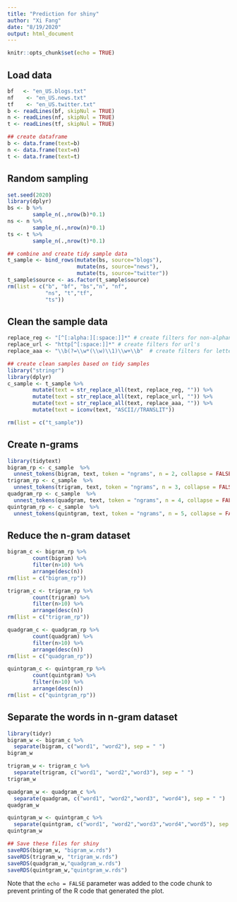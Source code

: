 ```yaml
---
title: "Prediction for shiny"
author: "Xi Fang"
date: "8/19/2020"
output: html_document
---
```


```r
knitr::opts_chunk$set(echo = TRUE)
```

## Load data
```r
bf   <- "en_US.blogs.txt"
nf    <- "en_US.news.txt"
tf    <- "en_US.twitter.txt"  
b <- readLines(bf, skipNul = TRUE)
n <- readLines(nf, skipNul = TRUE)
t <- readLines(tf, skipNul = TRUE)

## create dataframe
b <- data.frame(text=b)
n <- data.frame(text=n)
t <- data.frame(text=t)

```

## Random sampling
```r
set.seed(2020)
library(dplyr)
bs <- b %>%
        sample_n(.,nrow(b)*0.1)
ns <- n %>%
        sample_n(.,nrow(n)*0.1)
ts <- t %>%
        sample_n(.,nrow(t)*0.1)

## combine and create tidy sample data
t_sample <- bind_rows(mutate(bs, source="blogs"),
                      mutate(ns, source="news"),
                      mutate(ts, source="twitter"))
t_sample$source <- as.factor(t_sample$source)
rm(list = c("b", "bf", "bs","n", "nf",     
            "ns", "t","tf", 
            "ts"))

```

## Clean the sample data
```r
replace_reg <- "[^[:alpha:][:space:]]*" # create filters for non-alphanumeric’s
replace_url <- "http[^[:space:]]*" # create filters for url's
replace_aaa <- "\\b(?=\\w*(\\w)\\1)\\w+\\b"  # create filters for letters repeated over three times

## create clean samples based on tidy samples
library("stringr")
library(dplyr)
c_sample <- t_sample %>%
        mutate(text = str_replace_all(text, replace_reg, "")) %>%
        mutate(text = str_replace_all(text, replace_url, "")) %>%
        mutate(text = str_replace_all(text, replace_aaa, "")) %>% 
        mutate(text = iconv(text, "ASCII//TRANSLIT"))

rm(list = c("t_sample"))
```


## Create n-grams
```r
library(tidytext)
bigram_rp <- c_sample  %>%
  unnest_tokens(bigram, text, token = "ngrams", n = 2, collapse = FALSE)
trigram_rp <- c_sample  %>%
  unnest_tokens(trigram, text, token = "ngrams", n = 3, collapse = FALSE)
quadgram_rp <- c_sample  %>%
  unnest_tokens(quadgram, text, token = "ngrams", n = 4, collapse = FALSE)
quintgram_rp <- c_sample  %>%
  unnest_tokens(quintgram, text, token = "ngrams", n = 5, collapse = FALSE)
```

## Reduce the n-gram dataset

```r
bigram_c <- bigram_rp %>%
        count(bigram) %>%
        filter(n>10) %>%
        arrange(desc(n))
rm(list = c("bigram_rp"))

trigram_c <- trigram_rp %>%
        count(trigram) %>%
        filter(n>10) %>%
        arrange(desc(n))
rm(list = c("trigram_rp"))

quadgram_c <- quadgram_rp %>%
        count(quadgram) %>%
        filter(n>10) %>%
        arrange(desc(n))
rm(list = c("quadgram_rp"))

quintgram_c <- quintgram_rp %>%
        count(quintgram) %>%
        filter(n>10) %>%
        arrange(desc(n))
rm(list = c("quintgram_rp"))
```


## Separate the words in n-gram dataset
```r
library(tidyr)
bigram_w <- bigram_c %>%
  separate(bigram, c("word1", "word2"), sep = " ")
bigram_w

trigram_w <- trigram_c %>%
  separate(trigram, c("word1", "word2","word3"), sep = " ")
trigram_w

quadgram_w <- quadgram_c %>%
  separate(quadgram, c("word1", "word2","word3", "word4"), sep = " ")
quadgram_w

quintgram_w <- quintgram_c %>%
  separate(quintgram, c("word1", "word2","word3","word4","word5"), sep = " ")
quintgram_w

## Save these files for shiny
saveRDS(bigram_w, "bigram_w.rds")
saveRDS(trigram_w, "trigram_w.rds")
saveRDS(quadgram_w,"quadgram_w.rds")
saveRDS(quintgram_w,"quintgram_w.rds")

```
Note that the `echo = FALSE` parameter was added to the code chunk to prevent printing of the R code that generated the plot.

